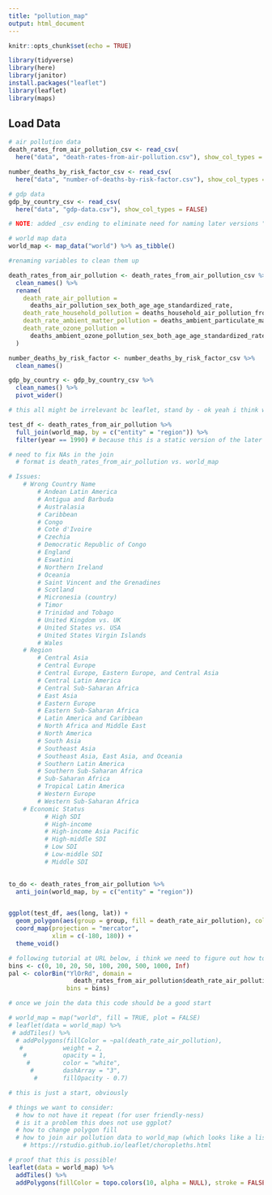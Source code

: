 ```yaml
---
title: "pollution_map"
output: html_document
---
```

```r
knitr::opts_chunk$set(echo = TRUE)

library(tidyverse)
library(here)
library(janitor)
install.packages("leaflet")
library(leaflet)
library(maps)
```

## Load Data 

```r
# air pollution data
death_rates_from_air_pollution_csv <- read_csv(
  here("data", "death-rates-from-air-pollution.csv"), show_col_types = FALSE)

number_deaths_by_risk_factor_csv <- read_csv(
  here("data", "number-of-deaths-by-risk-factor.csv"), show_col_types = FALSE)

# gdp data
gdp_by_country_csv <- read_csv(
  here("data", "gdp-data.csv"), show_col_types = FALSE)

# NOTE: added _csv ending to eliminate need for naming later versions "clean"

# world map data
world_map <- map_data("world") %>% as_tibble()
```

```r

#renaming variables to clean them up 

death_rates_from_air_pollution <- death_rates_from_air_pollution_csv %>%
  clean_names() %>%
  rename(
    death_rate_air_pollution =
      deaths_air_pollution_sex_both_age_age_standardized_rate,
    death_rate_household_pollution = deaths_household_air_pollution_from_solid_fuels_sex_both_age_age_standardized_rate,
    death_rate_ambient_matter_pollution = deaths_ambient_particulate_matter_pollution_sex_both_age_age_standardized_rate,
    death_rate_ozone_pollution =
      deaths_ambient_ozone_pollution_sex_both_age_age_standardized_rate
  )

number_deaths_by_risk_factor <- number_deaths_by_risk_factor_csv %>%
  clean_names()

gdp_by_country <- gdp_by_country_csv %>%
  clean_names() %>%
  pivot_wider()
```

```r

# this all might be irrelevant bc leaflet, stand by - ok yeah i think we are going to ignore this 

test_df <- death_rates_from_air_pollution %>% 
  full_join(world_map, by = c("entity" = "region")) %>% 
  filter(year == 1990) # because this is a static version of the later product

# need to fix NAs in the join
  # format is death_rates_from_air_pollution vs. world_map

# Issues: 
    # Wrong Country Name 
        # Andean Latin America
        # Antigua and Barbuda
        # Australasia
        # Caribbean
        # Congo 
        # Cote d'Ivoire
        # Czechia
        # Democratic Republic of Congo
        # England
        # Eswatini
        # Northern Ireland
        # Oceania
        # Saint Vincent and the Grenadines
        # Scotland
        # Micronesia (country)
        # Timor
        # Trinidad and Tobago
        # United Kingdom vs. UK 
        # United States vs. USA 
        # United States Virgin Islands
        # Wales
    # Region 
        # Central Asia 
        # Central Europe
        # Central Europe, Eastern Europe, and Central Asia
        # Central Latin America
        # Central Sub-Saharan Africa
        # East Asia 
        # Eastern Europe
        # Eastern Sub-Saharan Africa
        # Latin America and Caribbean
        # North Africa and Middle East
        # North America
        # South Asia
        # Southeast Asia
        # Southeast Asia, East Asia, and Oceania
        # Southern Latin America
        # Southern Sub-Saharan Africa
        # Sub-Saharan Africa
        # Tropical Latin America
        # Western Europe
        # Western Sub-Saharan Africa
    # Economic Status
          # High SDI
          # High-income
          # High-income Asia Pacific
          # High-middle SDI  
          # Low SDI
          # Low-middle SDI
          # Middle SDI

                     
to_do <- death_rates_from_air_pollution %>% 
  anti_join(world_map, by = c("entity" = "region"))


ggplot(test_df, aes(long, lat)) + 
  geom_polygon(aes(group = group, fill = death_rate_air_pollution), color = "black") + 
  coord_map(projection = "mercator", 
            xlim = c(-180, 180)) + 
  theme_void()
```

```r

# following tutorial at URL below, i think we need to figure out how to join the data first 
bins <- c(0, 10, 20, 50, 100, 200, 500, 1000, Inf)
pal <- colorBin("YlOrRd", domain =
                  death_rates_from_air_pollution$death_rate_air_pollution, 
                bins = bins)

# once we join the data this code should be a good start

# world_map = map("world", fill = TRUE, plot = FALSE)
# leaflet(data = world_map) %>% 
 # addTiles() %>%
  # addPolygons(fillColor = ~pal(death_rate_air_pollution), 
   #           weight = 2, 
    #          opacity = 1, 
     #         color = "white", 
      #        dashArray = "3", 
       #       fillOpacity - 0.7)

# this is just a start, obviously 

# things we want to consider: 
  # how to not have it repeat (for user friendly-ness)
  # is it a problem this does not use ggplot? 
  # how to change polygon fill 
  # how to join air pollution data to world_map (which looks like a list) - prioritize asking this in Lab 
    # https://rstudio.github.io/leaflet/choropleths.html

# proof that this is possible! 
leaflet(data = world_map) %>% 
  addTiles() %>%
  addPolygons(fillColor = topo.colors(10, alpha = NULL), stroke = FALSE)

```


